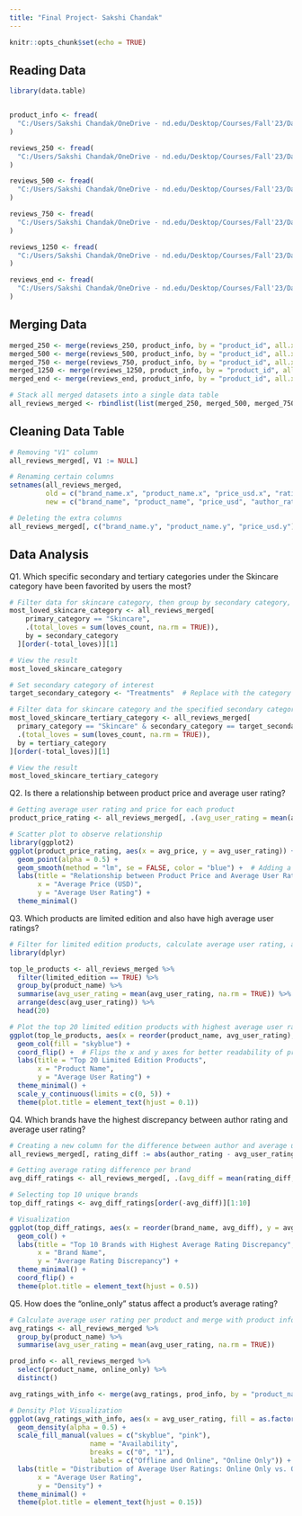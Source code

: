 ```yaml
---
title: "Final Project- Sakshi Chandak"
---
```


```r
knitr::opts_chunk$set(echo = TRUE)
```

## Reading Data

```r
library(data.table)


product_info <- fread(
  "C:/Users/Sakshi Chandak/OneDrive - nd.edu/Desktop/Courses/Fall'23/Data Wrangling/Final Proj/product_info.csv"
)

reviews_250 <- fread(
  "C:/Users/Sakshi Chandak/OneDrive - nd.edu/Desktop/Courses/Fall'23/Data Wrangling/Final Proj/reviews_0-250.csv"
)

reviews_500 <- fread(
  "C:/Users/Sakshi Chandak/OneDrive - nd.edu/Desktop/Courses/Fall'23/Data Wrangling/Final Proj/reviews_250-500.csv"
)

reviews_750 <- fread(
  "C:/Users/Sakshi Chandak/OneDrive - nd.edu/Desktop/Courses/Fall'23/Data Wrangling/Final Proj/reviews_500-750.csv"
)

reviews_1250 <- fread(
  "C:/Users/Sakshi Chandak/OneDrive - nd.edu/Desktop/Courses/Fall'23/Data Wrangling/Final Proj/reviews_750-1250.csv"
)

reviews_end <- fread(
  "C:/Users/Sakshi Chandak/OneDrive - nd.edu/Desktop/Courses/Fall'23/Data Wrangling/Final Proj/reviews_1250-end.csv"
)
```

## Merging Data

```r
merged_250 <- merge(reviews_250, product_info, by = "product_id", all.x = TRUE)
merged_500 <- merge(reviews_500, product_info, by = "product_id", all.x = TRUE)
merged_750 <- merge(reviews_750, product_info, by = "product_id", all.x = TRUE)
merged_1250 <- merge(reviews_1250, product_info, by = "product_id", all.x = TRUE)
merged_end <- merge(reviews_end, product_info, by = "product_id", all.x = TRUE)

# Stack all merged datasets into a single data table
all_reviews_merged <- rbindlist(list(merged_250, merged_500, merged_750, merged_1250, merged_end), use.names = TRUE)
```

## Cleaning Data Table

```r
# Removing "V1" column
all_reviews_merged[, V1 := NULL]

# Renaming certain columns
setnames(all_reviews_merged, 
         old = c("brand_name.x", "product_name.x", "price_usd.x", "rating.x", "rating.y"),
         new = c("brand_name", "product_name", "price_usd", "author_rating", "avg_user_rating"))

# Deleting the extra columns
all_reviews_merged[, c("brand_name.y", "product_name.y", "price_usd.y") := NULL]
```

## Data Analysis

Q1. Which specific secondary and tertiary categories under the Skincare category have been favorited by users the most?

```r
# Filter data for skincare category, then group by secondary category, summing up the 'loves_count', and finally order to find the most loved secondary category
most_loved_skincare_category <- all_reviews_merged[
    primary_category == "Skincare", 
    .(total_loves = sum(loves_count, na.rm = TRUE)), 
    by = secondary_category
  ][order(-total_loves)][1]

# View the result
most_loved_skincare_category
```

```r
# Set secondary category of interest
target_secondary_category <- "Treatments"  # Replace with the category of your interest

# Filter data for skincare category and the specified secondary category, then group by tertiary category, summing up the 'loves_count', and finally order to find the most loved tertiary category
most_loved_skincare_tertiary_category <- all_reviews_merged[
  primary_category == "Skincare" & secondary_category == target_secondary_category, 
  .(total_loves = sum(loves_count, na.rm = TRUE)), 
  by = tertiary_category
][order(-total_loves)][1]

# View the result
most_loved_skincare_tertiary_category
```

Q2. Is there a relationship between product price and average user rating?

```r
# Getting average user rating and price for each product
product_price_rating <- all_reviews_merged[, .(avg_user_rating = mean(avg_user_rating, na.rm = TRUE), avg_price = mean(price_usd, na.rm = TRUE)), by = product_name]

# Scatter plot to observe relationship
library(ggplot2)
ggplot(product_price_rating, aes(x = avg_price, y = avg_user_rating)) +
  geom_point(alpha = 0.5) +
  geom_smooth(method = "lm", se = FALSE, color = "blue") +  # Adding a trend line
  labs(title = "Relationship between Product Price and Average User Rating",
       x = "Average Price (USD)",
       y = "Average User Rating") +
  theme_minimal()
```

Q3. Which products are limited edition and also have high average user ratings?

```r
# Filter for limited edition products, calculate average user rating, and select the top 20 products
library(dplyr)

top_le_products <- all_reviews_merged %>%
  filter(limited_edition == TRUE) %>%
  group_by(product_name) %>%
  summarise(avg_user_rating = mean(avg_user_rating, na.rm = TRUE)) %>%
  arrange(desc(avg_user_rating)) %>%
  head(20)

# Plot the top 20 limited edition products with highest average user rating
ggplot(top_le_products, aes(x = reorder(product_name, avg_user_rating), y = avg_user_rating)) +
  geom_col(fill = "skyblue") +
  coord_flip() +  # Flips the x and y axes for better readability of product names
  labs(title = "Top 20 Limited Edition Products",
       x = "Product Name",
       y = "Average User Rating") +
  theme_minimal() +
  scale_y_continuous(limits = c(0, 5)) +
  theme(plot.title = element_text(hjust = 0.1))
```

Q4. Which brands have the highest discrepancy between author rating and average user rating?

```r
# Creating a new column for the difference between author and average user rating
all_reviews_merged[, rating_diff := abs(author_rating - avg_user_rating)]

# Getting average rating difference per brand
avg_diff_ratings <- all_reviews_merged[, .(avg_diff = mean(rating_diff, na.rm = TRUE)), by = brand_name]

# Selecting top 10 unique brands
top_diff_ratings <- avg_diff_ratings[order(-avg_diff)][1:10]

# Visualization
ggplot(top_diff_ratings, aes(x = reorder(brand_name, avg_diff), y = avg_diff)) +
  geom_col() +
  labs(title = "Top 10 Brands with Highest Average Rating Discrepancy",
       x = "Brand Name",
       y = "Average Rating Discrepancy") +
  theme_minimal() +
  coord_flip() +
  theme(plot.title = element_text(hjust = 0.5))
```

Q5. How does the "online_only" status affect a product's average rating?

```r
# Calculate average user rating per product and merge with product info
avg_ratings <- all_reviews_merged %>%
  group_by(product_name) %>%
  summarise(avg_user_rating = mean(avg_user_rating, na.rm = TRUE))

prod_info <- all_reviews_merged %>%
  select(product_name, online_only) %>%
  distinct()

avg_ratings_with_info <- merge(avg_ratings, prod_info, by = "product_name")

# Density Plot Visualization
ggplot(avg_ratings_with_info, aes(x = avg_user_rating, fill = as.factor(online_only))) +
  geom_density(alpha = 0.5) +
  scale_fill_manual(values = c("skyblue", "pink"), 
                    name = "Availability",
                    breaks = c("0", "1"),
                    labels = c("Offline and Online", "Online Only")) +
  labs(title = "Distribution of Average User Ratings: Online Only vs. Offline + Online Products",
       x = "Average User Rating",
       y = "Density") +
  theme_minimal() +
  theme(plot.title = element_text(hjust = 0.15))
```
